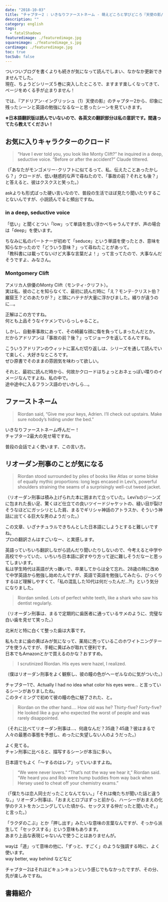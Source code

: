 ```yaml
---
date: "2018-10-03"
title: "チャプター2 : いきなりファーストネーム - 萌えどころと学びどころ『天使の影/アドリアン･イングリッシュ(1)』"
description: ""
category: english
tags:
  - fatalShadows
featuredimage: ./featuredimage.jpg
squareimage: ./featuredimage_s.jpg
cardimage: ./featuredimage.jpg
toc: true
tocSub: false
---
```



ついついブログを書くよりも続きが気になって読んでしまい、なかなか更新できませんでした。  
現在、ちょうどシリーズ５巻に突入したところで、ますます楽しくなってきて、ページをめくる手が止まりません！

では、『アドリアン･イングリッシュ（1）天使の影』のチャプター2から、印象に残ったシーンと英語の勉強になるなーと思ったシーンを見ていきます。

<FatalShadowsIndex />

**※日本語翻訳版は読んでいないので、各英文の翻訳部分は私の意訳です。間違ってたら教えてください！**

## お気に入りキャラクターのクロード

<Blockquote srcBook="fatalShadows" lang="en" book>
“Have I ever told you, you look like Monty Clift?” he inquired in a deep, seductive voice. “Before or after the accident?” Claude tittered.
</Blockquote>

<p className="translation"> （「あなたがモンゴメリー･クリフトに似てるって、私、伝えたことあったかしら？」クロードが、低い魅惑的な声で尋ねたので、「事故の前？それとも後？」と答えると、彼はクスクスと笑った。）</p>

<Vocabulary en="inquire" ja="尋ねる、調査する" />

askよりも形式ばった硬い言いなので、普段の生活でほぼ見たり聞いたりすることないんですが、小説読んでると頻出ですね。

### in a deep, seductive voice

「低い」と聞くとつい「low」って単語を思い浮かべちゃうんですが、声の場合は「deep」を使います。

ちなみに私のパートナーが初めて「seduce」という単語を使ったとき、意味を知らなかったので「どういう意味？」って尋ねたことがあって。  
「教科書には載ってないけど大事な言葉だよ！」って言ってたので、大事なんだそうですよ、みなさん。

### Montgomery Clift

アメリカ人俳優のMonty Clift（モンティ･クリフト）。  
実は私、彼のことを知らなくて、最初に読んだ時に「え？モンテ･クリスト伯？巌窟王？どのあたりが？」と頭にハテナが大量に浮かびました。綴りが違うのに…。

正解はこの方ですね。  
何とも上品そうなイケメンでいらっしゃること。

<Instagram id="c1R1oRKorO" />

しかし、自動車事故にあって、その綺麗な顔に傷を負ってしまったんだとか。  
だからアドリアンは「事故の前？後？」ってジョークを返してるんですね。

こういうアドリアンのウィットに富んだ切り返しは、シリーズを通して読んでいて楽しく、大好きなところです。  
ぜひ原書でそのままの雰囲気を味わって欲しい。

それと、最初に読んだ時から、何故かクロードはちょっとおネェっぽい喋りのイメージなんですよね、私の中で。  
途中途中に入るフランス語のせいかしら…。

## ファーストネーム

<Blockquote srcBook="fatalShadows" lang="en" book>
Riordan said, “Give me your keys, Adrien. I’ll check out upstairs. Make sure nobody’s hiding under the bed.”
</Blockquote>

いきなりファーストネーム呼んだー！  
チャプター2最大の見せ場ですね。

<Vocabulary en="Make sure" ja="確かめる、確認する" />

普段の会話でよく使います、この言い方。

## リオーダン刑事のことが気になる

<Blockquote srcBook="fatalShadows" lang="en" book>
Riordan stood surrounded by piles of books like Atlas or some bloke of equally mythic proportions: long legs encased in Levi’s, powerful shoulders straining the seams of a surprisingly well-cut tweed jacket.
</Blockquote>

<p className="translation">（リオーダン刑事は積み上げられた本に囲まれて立っていた。Levi’sのジーンズに包まれた長い足、驚くほど仕立ての良いツイードジャケットの、縫い目が裂けそうなほどにガッシリとした肩、まるでギリシャ神話のアトラスか、そういう神話に出てくる巨大な男のようだった。）</p>

この文章、いざナチュラルできちんとした日本語にしようとすると難しいですね。  
プロの翻訳さんはすごいなー、と実感します。

英語っていちいち翻訳しながら読んだり聞いたりしないので、今考えると中学や高校でやっていた、いちいち日本語に訳すやり方って逆に難しそうだなーと思ってしまいます。  
私は学生時代は英語が大っ嫌いで、卒業してからは全て忘れ、28歳の時に改めて中学英語から勉強し始めたんですが、英語で英語を勉強してみたら、びっくりするほど理解しやすくて、「私の混乱した10代は何だったんだ…?!」という気分になりました。

<Blockquote srcBook="fatalShadows" lang="en" book>
Riordan smiled. Lots of perfect white teeth, like a shark who saw his dentist regularly.
</Blockquote>

<p className="translation">（リオーダン刑事は、まるで定期的に歯医者に通っているサメのように、完璧な白い歯を見せて笑った。） </p>

北米だと特に白くて整った歯は大事です。

私もたまに歯の黄ばみが気になって、薬局に売っているこのホワイトニングテープを使うんですが、手軽に黄ばみが取れて便利です。  
日本でもAmazonとかで買えるのかな？おすすめ。

<Blockquote srcBook="fatalShadows" lang="en" book>
I scrutinized Riordan. His eyes were hazel, I realized.
</Blockquote>

<p className="translation">（僕はリオーダン刑事をよく観察し、彼の瞳の色がヘーゼルなのに気がついた。）</p>

チャプター1で、Actually I had no idea what color his eyes were... と言っているシーンがありましたね。  
このタイミングで初めて彼の瞳の色に魅了された、と。

<Blockquote srcBook="fatalShadows" lang="en" book>
Riordan on the other hand.... How old was he? Thirty-five? Forty-five? He looked like a guy who expected the worst of people and was rarely disappointed.
</Blockquote>

<p className="translation">（それに比べてリオーダン刑事は…、何歳なんだ？35歳？45歳？彼はまるで人々の最悪の事態を予想し、めったに失望しない人のようだった。）</p>

よく見てる。  
チャン刑事に比べると、描写するシーンが本当に多い。

<Vocabulary en="rarely" ja="めったに〜しない" />

日本語でもよく「〜するのはレア」っていいますよね。

<Blockquote srcBook="fatalShadows" lang="en" book>
“We were never lovers.” “That’s not the way we hear it,” Riordan said. “We heard you and Rob were hump buddies from way back when Hersey used to cheat off your chemistry exams.”
</Blockquote>

<p className="translation"> （「僕たちは恋人同士だったことなんてない。」「それは俺たちが聞いた話と違うな。」リオーダン刑事は、「おまえとロブはずっと前から、ハーシーがおまえの化学のテストをカンニングしていた頃から、セックスする仲だったと聞いたぞ。」と言った。）</p>

<Vocabulary en="hump" ja="セックスする" />

「ラクダのこぶ」とか「押し出す」みたいな意味の言葉なんですが、そっから派生して「セックスする」という意味もあります。  
あまり上品な表現じゃないんで使うことはありませんが。

<Vocabulary en="from way back" ja="ずっと前から" />

wayは「道」って意味の他に、「ずっと、すごく」のような強調する時に、よく使います。  
way better, way behind などなど

チャプター2はそれほどキュンキュンという感じでもなかったですが、その分、先が楽しみですね。

## 書籍紹介

<Amazon book="fatalShadows" />

<AffiliateBanner />

<FatalShadowsIndex open />
